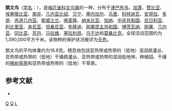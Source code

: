 {{noteTA
|G1=unit
}}
{{Speciesbox 
| taxon = Lonchura fringilloides
| image = Nonnetto.JPG
| status = LC | status_system = IUCN3.1
| authority = {{link-en|弗雷德里克·德拉弗雷奈|Frédéric de Lafresnaye|Lafresnaye}}, 1835
| range_map= Areale L. fringilloides.JPG
}}

'''鹊文鸟'''（[[学名|学名]]：{{lang|la|''Lonchura fringilloides''}}），是[[梅花雀科|梅花雀科]][[文鸟属|文鸟属]]的一种，分布于[[津巴布韦|津巴布韦]]、[[加蓬|加蓬]]、[[赞比亚|赞比亚]]、[[埃塞俄比亚|埃塞俄比亚]]、[[南非|南非]]、[[几内亚比绍|几内亚比绍]]、[[贝宁|贝宁]]、[[塞内加尔|塞内加尔]]、[[马里|马里]]、[[科特迪瓦|科特迪瓦]]、[[安哥拉|安哥拉]]、[[多哥|多哥]]、[[赤道几内亚|赤道几内亚]]、[[斯威士兰|斯威士兰]]、[[喀麦隆|喀麦隆]]、[[纳米比亚|纳米比亚]]、[[加纳|加纳]]、[[中非共和国|中非共和国]]、[[尼日利亚|尼日利亚]]、[[利比里亚|利比里亚]]、[[肯尼亚|肯尼亚]]、[[坦桑尼亚|坦桑尼亚]]、[[布隆迪|布隆迪]]、[[刚果民主共和国|刚果民主共和国]]、[[博茨瓦纳|博茨瓦纳]]、[[刚果|刚果]]、[[几内亚|几内亚]]、[[冈比亚|冈比亚]]、[[苏丹|苏丹]]、[[马拉维|马拉维]]、[[塞拉利昂|塞拉利昂]]、[[乌干达|乌干达]]和[[莫桑比克|莫桑比克]]。全球活动范围约为1,390,000平方千米。该物种的保护状况被评为[[无危|无危]]。

鹊文鸟的平均体重约为16.8克。栖息地包括亚热带或热带的（低地）湿润疏灌丛、亚热带或热带的（低地）干燥疏灌丛、亚热带或热带的湿润低地林、种植园、干燥的[[稀树草原|稀树草原]]和亚热带或热带的（低地）干草原。

== 参考文献 ==
{{commons category|Lonchura fringilloides}}
*{{cite web|url=http://www.birdlife.org/datazone/speciesfactsheet.php?id=8703&m=0|title=Lonchura fringilloides|publisher=[[国际鸟盟|BirdLife.org]]|accessdate=2011-06-27|archive-date=2016-03-04|archive-url=https://web.archive.org/web/20160304215018/http://www.birdlife.org/datazone/speciesfactsheet.php?id=8703&m=0|dead-url=no}}
{{Taxonbar|from=Q932447}}

[[Category:IUCN红色名录无危物种|Q]]
[[Category:文鸟属|Q]]
[[Category:由机器人创建的鸟类条目|L]]